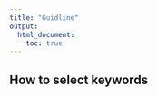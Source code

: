 ```yaml
---
title: "Guidline"
output: 
  html_document:
    toc: true
---
```



## How to select keywords






